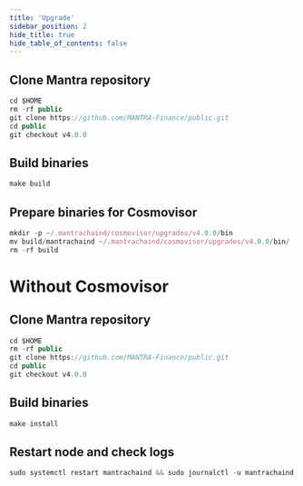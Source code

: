 ```yaml
---
title: 'Upgrade'
sidebar_position: 2
hide_title: true
hide_table_of_contents: false
---
```



<PageTitle
  iconUrl="img/mantra-icon.svg"
  title="Upgrade"
  chainId="mantra-dukong-1"
  version="v4.0.0"
/>

## Clone Mantra repository

```js
cd $HOME
rm -rf public
git clone https://github.com/MANTRA-Finance/public.git
cd public
git checkout v4.0.0
```

## Build binaries

```js
make build
```

## Prepare binaries for Cosmovisor

```js
mkdir -p ~/.mantrachaind/cosmovisor/upgrades/v4.0.0/bin
mv build/mantrachaind ~/.mantrachaind/cosmovisor/upgrades/v4.0.0/bin/
rm -rf build
```

# Without Cosmovisor

## Clone Mantra repository

```js
cd $HOME
rm -rf public
git clone https://github.com/MANTRA-Finance/public.git
cd public
git checkout v4.0.0
```

## Build binaries

```js
make install
```

## Restart node and check logs

```js
sudo systemctl restart mantrachaind && sudo journalctl -u mantrachaind -f --no-hostname -o cat
```

